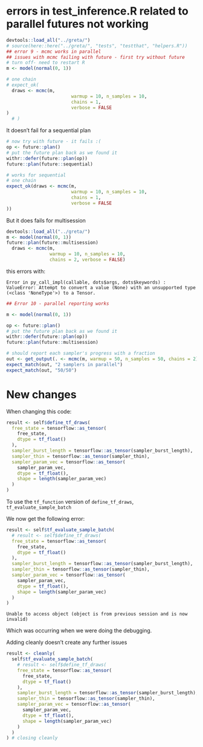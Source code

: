 # errors in test_inference.R related to parallel futures not working

```r
devtools::load_all("../greta/")
# source(here::here("../greta/", "tests", "testthat", "helpers.R"))
## error 9 - mcmc works in parallel
## issues with mcmc failing with future - first try without future
# turn off- need to restart R
m <- model(normal(0, 1))

# one chain
# expect_ok(
  draws <- mcmc(m,
                        warmup = 10, n_samples = 10,
                        chains = 1,
                        verbose = FALSE
)
  # )
```

It doesn't fail for a sequential plan

```r
# now try with future - it fails :(
op <- future::plan()
# put the future plan back as we found it
withr::defer(future::plan(op))
future::plan(future::sequential)

# works for sequential
# one chain
expect_ok(draws <- mcmc(m,
                        warmup = 10, n_samples = 10,
                        chains = 1,
                        verbose = FALSE
))
```

But it does fails for multisession

```r
devtools::load_all("../greta/")
m <- model(normal(0, 1))
future::plan(future::multisession)
  draws <- mcmc(m,
                warmup = 10, n_samples = 10,
                chains = 2, verbose = FALSE)
```

this errors with:

```
Error in py_call_impl(callable, dots$args, dots$keywords) :
ValueError: Attempt to convert a value (None) with an unsupported type
(<class 'NoneType'>) to a Tensor.
```

```r
## Error 10 - parallel reporting works

m <- model(normal(0, 1))

op <- future::plan()
# put the future plan back as we found it
withr::defer(future::plan(op))
future::plan(future::multisession)

# should report each sampler's progress with a fraction
out <- get_output(. <- mcmc(m, warmup = 50, n_samples = 50, chains = 2))
expect_match(out, "2 samplers in parallel")
expect_match(out, "50/50")
```


# New changes

When changing this code:

```r
result <- self$define_tf_draws(
  free_state = tensorflow::as_tensor(
    free_state,
    dtype = tf_float()
  ),
  sampler_burst_length = tensorflow::as_tensor(sampler_burst_length),
  sampler_thin = tensorflow::as_tensor(sampler_thin),
  sampler_param_vec = tensorflow::as_tensor(
    sampler_param_vec,
    dtype = tf_float(),
    shape = length(sampler_param_vec)
  )
)
```

To use the `tf_function` version of `define_tf_draws`, `tf_evaluate_sample_batch`

We now get the following error:

```r
result <- self$tf_evaluate_sample_batch(
  # result <- self$define_tf_draws(
  free_state = tensorflow::as_tensor(
    free_state,
    dtype = tf_float()
  ),
  sampler_burst_length = tensorflow::as_tensor(sampler_burst_length),
  sampler_thin = tensorflow::as_tensor(sampler_thin),
  sampler_param_vec = tensorflow::as_tensor(
    sampler_param_vec,
    dtype = tf_float(),
    shape = length(sampler_param_vec)
  )
)
```

```
Unable to access object (object is from previous session and is now invalid)
```

Which was occurring when we were doing the debugging.

Adding cleanly doesn't create any further issues

```r
result <- cleanly(
  self$tf_evaluate_sample_batch(
    # result <- self$define_tf_draws(
    free_state = tensorflow::as_tensor(
      free_state,
      dtype = tf_float()
    ),
    sampler_burst_length = tensorflow::as_tensor(sampler_burst_length),
    sampler_thin = tensorflow::as_tensor(sampler_thin),
    sampler_param_vec = tensorflow::as_tensor(
      sampler_param_vec,
      dtype = tf_float(),
      shape = length(sampler_param_vec)
    )
  )
) # closing cleanly
```

